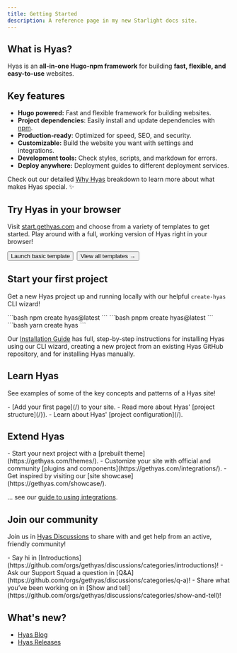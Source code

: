 ```yaml
---
title: Getting Started
description: A reference page in my new Starlight docs site.
---
```


## What is Hyas?

Hyas is an **all-in-one Hugo-npm framework** for building **fast, flexible, and easy-to-use** websites.

## Key features

- **Hugo powered:** Fast and flexible framework for building websites.
- **Project dependencies**: Easily install and update dependencies with [npm](https://www.npmjs.com/).
- **Production-ready**: Optimized for speed, SEO, and security.
- **Customizable:** Build the website you want with settings and integrations.
- **Development tools:** Check styles, scripts, and markdown for errors.
- **Deploy anywhere:** Deployment guides to different deployment services.

Check out our detailed [Why Hyas](/core-concepts/why-hyas/) breakdown to learn more about what makes Hyas special. ✨

## Try Hyas in your browser

Visit [start.gethyas.com](https://start.gethyas.com/) and choose from a variety of templates to get started. Play around with a full, working version of Hyas right in your browser!

<div style="display: flex; flex-wrap: wrap; gap: 0.5rem;">
  <Button href="https://gitpod.io/#https://github.com/gethyas/basic-starter">Launch basic template</Button>
  <Button variant="outline" href="https://start.gethyas.com/">View all templates →</Button>
</div>

## Start your first project

Get a new Hyas project up and running locally with our helpful `create-hyas` CLI wizard!

<Tabs>
  <TabItem label="npm">
```bash
npm create hyas@latest
```
  </TabItem>
  <TabItem label="pnpm">
```bash
pnpm create hyas@latest
```
  </TabItem>
  <TabItem label="Yarn">
```bash
yarn create hyas
```
  </TabItem>
</Tabs>

Our [Installation Guide](/start-here/installation/) has full, step-by-step instructions for installing Hyas using our CLI wizard, creating a new project from an existing Hyas GitHub repository, and for installing Hyas manually.

## Learn Hyas

See examples of some of the key concepts and patterns of a Hyas site!

<List emoji="books">
- [Add your first page](/) to your site.
- Read more about Hyas' [project structure](/}).
- Learn about Hyas' [project configuration](/).
</List>

## Extend Hyas

<List emoji="toolbox">
- Start your next project with a [prebuilt theme](https://gethyas.com/themes/).
- Customize your site with official and community [plugins and components](https://gethyas.com/integrations/).
- Get inspired by visiting our [site showcase](https://gethyas.com/showcase/).
</List>

… see our [guide to using integrations](/).

## Join our community

Join us in [Hyas Discussions](https://github.com/orgs/gethyas/discussions) to share with and get help from an active, friendly community!

<List emoji="speech-balloon">
- Say hi in [Introductions](https://github.com/orgs/gethyas/discussions/categories/introductions)!
- Ask our Support Squad a question in [Q&A](https://github.com/orgs/gethyas/discussions/categories/q-a)!
- Share what you’ve been working on in [Show and tell](https://github.com/orgs/gethyas/discussions/categories/show-and-tell)!
</List>

## What's new?

- [Hyas Blog](https://gethyas.com/blog/)
- [Hyas Releases](https://github.com/gethyas/hyas/releases)
